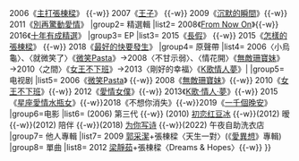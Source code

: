 {{Navbox
|name=張棟樑
|title=[[張棟樑]]
|group1= 專輯
|list1= 2005《[[張棟樑首張同名專輯|張棟樑]]》 {{-w}} 2006《[[主打張棟樑]]》 {{-w}} 2007《[[王子 (音樂專輯)|王子]]》 {{-w}} 2009《[[沉默的瞬間]]》{{-w}} 2011《[[別再驚動愛情]]》
|group2= 精選輯
|list2= 2008《[[From Now On 新歌+精選|From Now On]]》{{-w}}  2016《[[十年有成精選]]》
|group3= EP
|list3= 2015《[[長假 (迷你專輯)|長假]]》 {{-w}} 2015《[[怎樣的張棟樑]]》 {{-w}} 2018《[[最好的快要發生]]》
|group4= 原聲帶
|list4= 2006〈小烏龜〉、〈就微笑了〉《[[微笑Pasta]]》→2008〈不甘示弱〉、〈情花開〉《[[無敵珊寶妹]]》→2010〈之間〉《[[女王不下班]]》→2013〈剛好的幸福〉《[[K歌情人夢]]》|
|group5=电视剧
|list5= 2006《[[微笑Pasta]]》 {{-w}} 2008《[[無敵珊寶妹]]》{{-w}} 2010《[[女王不下班]]》{{-w}} 2012《[[愛情女僕]]》{{-w}} 2013《[[K歌·情人·夢]]》{{-w}} 2015《[[星座愛情水瓶女]]》{{-w}}2018《不想你消失》{{-w}}2019《[[一千個晚安]]》
|group6=电影
|list6=
(2006) 第三代 {{-w}} (2010) [[初恋红豆冰]] {{-w}}(2012) 暧 {{-w}}(2012) 陪伴 {{-w}}(2018) [[为你写诗 (电影)|为你写诗]] {{-w}}(2022) 午夜自助洗衣店 
|group7= 他人專輯
|list7= 2009 [[郭采潔]]+張棟樑〈天生一對〉(《[[愛異想]]》專輯)
|group8= 單曲
|list8= 2012 [[梁靜茹]]+張棟樑〈Dreams & Hopes〉{{-w}}
}}
<div style="clear=none;"></div>
<noinclude>
[[Category:马来西亚歌手模板|{{PAGENAME}}]]
</noinclude>